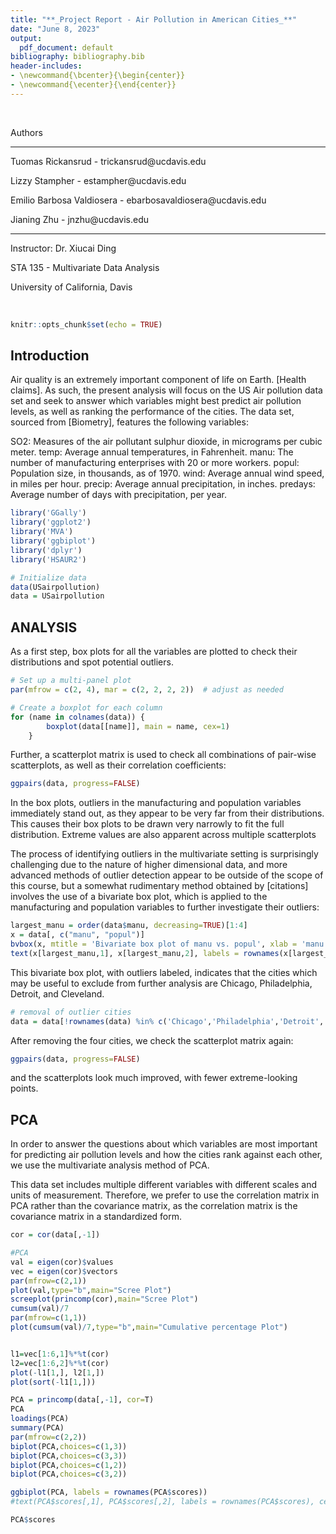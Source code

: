 ```yaml
---
title: "**_Project Report - Air Pollution in American Cities_**"
date: "June 8, 2023"
output: 
  pdf_document: default
bibliography: bibliography.bib
header-includes:
- \newcommand{\bcenter}{\begin{center}}
- \newcommand{\ecenter}{\end{center}}
---
```


\bcenter

$~$
$~$
$~$

Authors

-----------------------------------------------------------

Tuomas Rickansrud - trickansrud@ucdavis.edu

Lizzy Stampher - estampher@ucdavis.edu

Emilio Barbosa Valdiosera - ebarbosavaldiosera@ucdavis.edu

Jianing Zhu - jnzhu@ucdavis.edu

-----------------------------------------------------------

Instructor: Dr. Xiucai Ding

STA 135 - Multivariate Data Analysis

University of California, Davis

$~$
$~$
$~$

\ecenter

\newpage

```r
knitr::opts_chunk$set(echo = TRUE)
```

## Introduction

Air quality is an extremely important component of life on Earth. [Health claims]. As such, the present analysis will focus on the US Air pollution data set and seek to answer which variables might best predict air pollution levels, as well as ranking the performance of the cities. The data set, sourced from [Biometry], features the following variables:

SO2: Measures of the air pollutant sulphur dioxide, in micrograms per cubic meter.
temp: Average annual temperatures, in Fahrenheit.
manu: The number of manufacturing enterprises with 20 or more workers.
popul: Population size, in thousands, as of 1970.
wind: Average annual wind speed, in miles per hour.
precip: Average annual precipitation, in inches.
predays: Average number of days with precipitation, per year.

```r
library('GGally')
library('ggplot2')
library('MVA')
library('ggbiplot')
library('dplyr')
library('HSAUR2')
```

```r
# Initialize data
data(USairpollution)
data = USairpollution
```

## ANALYSIS

As a first step, box plots for all the variables are plotted to check their distributions and spot potential outliers.

```r
# Set up a multi-panel plot
par(mfrow = c(2, 4), mar = c(2, 2, 2, 2))  # adjust as needed

# Create a boxplot for each column
for (name in colnames(data)) {
        boxplot(data[[name]], main = name, cex=1)
    }
```

Further, a scatterplot matrix is used to check all combinations of pair-wise scatterplots, as well as their correlation coefficients:

```r
ggpairs(data, progress=FALSE)
```

In the box plots, outliers in the manufacturing and population variables immediately stand out, as they appear to be very far from their distributions. This causes their box plots to be drawn very narrowly to fit the full distribution. Extreme values are also apparent across multiple scatterplots


The process of identifying outliers in the multivariate setting is surprisingly challenging due to the nature of higher dimensional data, and more advanced methods of outlier detection appear to be outside of the scope of this course, but a somewhat rudimentary method obtained by [citations] involves the use of a bivariate box plot, which is applied to the manufacturing and population variables to further investigate their outliers:

```r
largest_manu = order(data$manu, decreasing=TRUE)[1:4]
x = data[, c("manu", "popul")]
bvbox(x, mtitle = 'Bivariate box plot of manu vs. popul', xlab = 'manu', ylab = 'popul')
text(x[largest_manu,1], x[largest_manu,2], labels = rownames(x[largest_manu,]), cex = 0.7, pos = 1)
```

This bivariate box plot, with outliers labeled, indicates that the cities which may be useful to exclude from further analysis are Chicago, Philadelphia, Detroit, and Cleveland.

```r
# removal of outlier cities
data = data[!rownames(data) %in% c('Chicago','Philadelphia','Detroit','Cleveland'), ]
```

After removing the four cities, we check the scatterplot matrix again:

```r
ggpairs(data, progress=FALSE)
```

and the scatterplots look much improved, with fewer extreme-looking points.

## PCA

In order to answer the questions about which variables are most important for predicting air pollution levels and how the cities rank against each other, we use the multivariate analysis method of PCA.

This data set includes multiple different variables with different scales and units of measurement. Therefore, we prefer to use the correlation matrix in PCA rather than the covariance matrix, as the correlation matrix is the covariance matrix in a standardized form.

```r
cor = cor(data[,-1])
```

```r
#PCA
val = eigen(cor)$values
vec = eigen(cor)$vectors
par(mfrow=c(2,1))
plot(val,type="b",main="Scree Plot")
screeplot(princomp(cor),main="Scree Plot")
cumsum(val)/7
par(mfrow=c(1,1))
plot(cumsum(val)/7,type="b",main="Cumulative percentage Plot")


l1=vec[1:6,1]%*%t(cor)
l2=vec[1:6,2]%*%t(cor)
plot(-l1[1,], l2[1,])
plot(sort(-l1[1,]))
```

```r
PCA = princomp(data[,-1], cor=T)
PCA
loadings(PCA)
summary(PCA)
par(mfrow=c(2,2))
biplot(PCA,choices=c(1,3))
biplot(PCA,choices=c(3,3))
biplot(PCA,choices=c(1,2))
biplot(PCA,choices=c(3,2))
```


```r
ggbiplot(PCA, labels = rownames(PCA$scores))
#text(PCA$scores[,1], PCA$scores[,2], labels = rownames(PCA$scores), cex = 0.7, pos = 1)
```


```r
PCA$scores
```

```r

```
